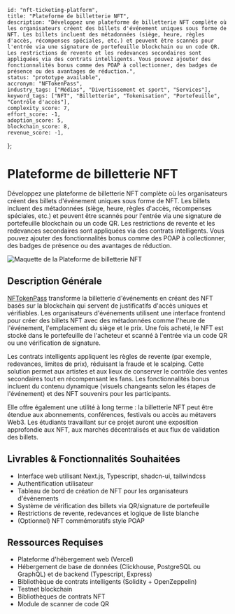     id: "nft-ticketing-platform",
    title: "Plateforme de billetterie NFT",
    description: "Développez une plateforme de billetterie NFT complète où les organisateurs créent des billets d'événement uniques sous forme de NFT. Les billets incluent des métadonnées (siège, heure, règles d'accès, récompenses spéciales, etc.) et peuvent être scannés pour l'entrée via une signature de portefeuille blockchain ou un code QR. Les restrictions de revente et les redevances secondaires sont appliquées via des contrats intelligents. Vous pouvez ajouter des fonctionnalités bonus comme des POAP à collectionner, des badges de présence ou des avantages de réduction.",
    status: "prototype_available",
    accronym: "NFTokenPass",
    industry_tags: ["Médias", "Divertissement et sport", "Services"],
    keyword_tags: ["NFT", "Billetterie", "Tokenisation", "Portefeuille", "Contrôle d'accès"],
    complexity_score: 7,
    effort_score: -1,
    adoption_score: 5,
    blockchain_score: 8,
    revenue_score: -1,
};

# Plateforme de billetterie NFT

Développez une plateforme de billetterie NFT complète où les organisateurs créent des billets d'événement uniques sous forme de NFT. Les billets incluent des métadonnées (siège, heure, règles d'accès, récompenses spéciales, etc.) et peuvent être scannés pour l'entrée via une signature de portefeuille blockchain ou un code QR. Les restrictions de revente et les redevances secondaires sont appliquées via des contrats intelligents. Vous pouvez ajouter des fonctionnalités bonus comme des POAP à collectionner, des badges de présence ou des avantages de réduction.

![Maquette de la Plateforme de billetterie NFT](/images/project/nft-ticketing-platform.jpg)

## Description Générale

[NFTokenPass](https://nftokenpass.monark.io) transforme la billetterie d'événements en créant des NFT basés sur la blockchain qui servent de justificatifs d'accès uniques et vérifiables. Les organisateurs d'événements utilisent une interface frontend pour créer des billets NFT avec des métadonnées comme l'heure de l'événement, l'emplacement du siège et le prix. Une fois acheté, le NFT est stocké dans le portefeuille de l'acheteur et scanné à l'entrée via un code QR ou une vérification de signature.

Les contrats intelligents appliquent les règles de revente (par exemple, redevances, limites de prix), réduisant la fraude et le scalping. Cette solution permet aux artistes et aux lieux de conserver le contrôle des ventes secondaires tout en récompensant les fans. Les fonctionnalités bonus incluent du contenu dynamique (visuels changeants selon les étapes de l'événement) et des NFT souvenirs pour les participants.

Elle offre également une utilité à long terme : la billetterie NFT peut être étendue aux abonnements, conférences, festivals ou accès au métavers Web3. Les étudiants travaillant sur ce projet auront une exposition approfondie aux NFT, aux marchés décentralisés et aux flux de validation des billets.

## Livrables & Fonctionnalités Souhaitées

- Interface web utilisant Next.js, Typescript, shadcn-ui, tailwindcss
- Authentification utilisateur
- Tableau de bord de création de NFT pour les organisateurs d'événements
- Système de vérification des billets via QR/signature de portefeuille
- Restrictions de revente, redevances et logique de liste blanche
- (Optionnel) NFT commémoratifs style POAP

## Ressources Requises

- Plateforme d'hébergement web (Vercel)
- Hébergement de base de données (Clickhouse, PostgreSQL ou GraphQL) et de backend (Typescript, Express)
- Bibliothèque de contrats intelligents (Solidity + OpenZeppelin)
- Testnet blockchain
- Bibliothèques de contrats NFT
- Module de scanner de code QR